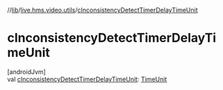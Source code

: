 //[lib](/api-reference/android/v2/home/content)/[live.hms.video.utils](index)/[cInconsistencyDetectTimerDelayTimeUnit](c-inconsistency-detect-timer-delay-time-unit)

# cInconsistencyDetectTimerDelayTimeUnit

[androidJvm]\
val [cInconsistencyDetectTimerDelayTimeUnit](c-inconsistency-detect-timer-delay-time-unit): [TimeUnit](https://developer.android.com/reference/kotlin/java/util/concurrent/TimeUnit.html)
